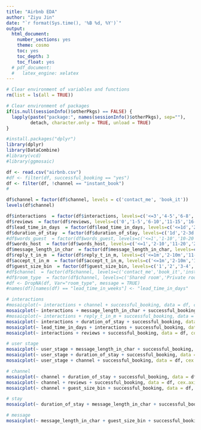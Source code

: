 ```yaml
---
title: "Airbnb EDA"
author: "Ziyu Jin"
date: "`r format(Sys.time(), '%B %d, %Y')`"
output:
  html_document:
    number_sections: yes
    theme: cosmo
    toc: yes
    toc_depth: 3
    toc_float: yes
  # pdf_document: 
  #   latex_engine: xelatex
---
```


```r
# Clear environment of variables and functions
rm(list = ls(all = TRUE)) 

# Clear environment of packages
if(is.null(sessionInfo()$otherPkgs) == FALSE) {
  lapply(paste("package:", names(sessionInfo()$otherPkgs), sep=""), 
         detach, character.only = TRUE, unload = TRUE)
}
```

```r
#install.packages("dplyr")
library(dplyr)
library(DataCombine)
#library(vcd)
#library(ggmosaic)
```


```r
df <- read.csv("airbnb.csv")
#df <- filter(df, successful_booking == "yes")
df <- filter(df, !channel == "instant_book")
#
```

```r

df$channel = factor(df$channel, levels = c('contact_me', 'book_it'))
levels(df$channel)
```

```r
df$interactions  = factor(df$interactions, levels=c('<=3','4-5','6-8','9-10','11-15','16-20','21-25','26-30','>30'))
df$reviews  = factor(df$reviews, levels=c('0','1-5','6-10','11-15','16-20','21-30','31-50','51-100','>100'))
df$lead_time_in_days  = factor(df$lead_time_in_days, levels=c('<=1d','2-3d','4-7d','8-15d','16-20d','21-25d','26-30d','31-40d','41-50dw','51-60d','61-80d','81-100d','101-120d','121-150d','151-180d','181-200d','201-240d','>240d'))
df$duration_of_stay  = factor(df$duration_of_stay, levels=c('1d','2-3d','4-5d','6-7d','8-10d','11-15d','16-20d','21-30d','>30d'))
#df$words_guest  = factor(df$words_guest, levels=c('<=1','1-10','10-20','20-50','50-100','100-200','>200'))
df$words_host  = factor(df$words_host, levels=c('<=1','2-10','11-20','21-30','31-40','41-50','51-60','61-70','71-80','81-90','91-100','101-120','121-140','141-160','161-180','181-200','201-220','221-250','>250'))
df$message_length_in_char  = factor(df$message_length_in_char, levels=c('<=1','2-20','21-50','51-100','101-150','151-200','201-250','251-300','301-400','401-500','>500'))
df$reply_t_in_m  = factor(df$reply_t_in_m, levels=c('<=1m','2-10m','11-30m','31m-1h','1h-3h','3-6h','6-12h','12-24h','1-2d','>2d'))
df$accept_t_in_m  = factor(df$accept_t_in_m, levels=c('<=1m','2-10m','11-30m','31m-1h','1h-3h','3-6h','6-12h','12-24h','1-2d','>2d'))
df$guest_size_bin  = factor(df$guest_size_bin, levels=c('1','2','3-4','5-6','7-8','9-10','>10'))
#df$channel  = factor(df$channel, levels=c('contact_me','book_it','instant_book'))
#df$room_type  = factor(df$channel, levels=c('Shared room','Private room','Entire home/apt'))
#df <- DropNA(df, Var="room_type", message = TRUE)
#names(df)[names(df) == "lead_time_in_weeks"] <- "lead_time_in_days"
```


```r
# interactions
#mosaicplot(~ interactions + channel + successful_booking, data = df, cex.axis = 0.85, color = FALSE)
mosaicplot(~ interactions + message_length_in_char + successful_booking, data = df, color = TRUE)
#mosaicplot(~ interactions + reply_t_in_m + successful_booking, data = df, cex.axis = 0.85, color = TRUE)
mosaicplot(~ interactions + duration_of_stay + successful_booking, data = df, color = TRUE)
mosaicplot(~ lead_time_in_days + interactions + successful_booking, data = df, color = TRUE)
mosaicplot(~ interactions + reviews + successful_booking, data = df, color = TRUE)
```


```r
# user stage
mosaicplot(~ user_stage + message_length_in_char + successful_booking, data = df, cex.axis = 0.85, color = TRUE)
mosaicplot(~ user_stage + duration_of_stay + successful_booking, data = df, cex.axis = 0.85, color = TRUE)
mosaicplot(~ user_stage + channel + successful_booking, data = df, cex.axis = 0.85, color = TRUE)
```

```r
# channel 
mosaicplot(~ channel + duration_of_stay + successful_booking, data = df, cex.axis = 0.85, color = TRUE)
mosaicplot(~ channel + reviews + successful_booking, data = df, cex.axis = 0.85, color = TRUE)
mosaicplot(~ channel + guest_size_bin + successful_booking, data = df, cex.axis = 0.85, color = TRUE)
```


```r
# stay
mosaicplot(~ duration_of_stay + message_length_in_char + successful_booking, data = df, cex.axis = 0.85, color = TRUE)
```

```r
# message
mosaicplot(~ message_length_in_char + guest_size_bin + successful_booking, data = df, cex.axis = 0.85, color = TRUE)
```






























